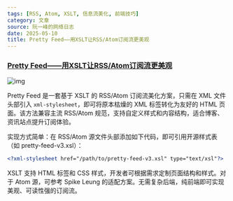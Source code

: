 ```yaml
---
tags: [RSS, Atom, XSLT, 信息流美化, 前端技巧]
category: 文章
source: 阮一峰的网络日志
date: 2025-05-10
title: Pretty Feed——用XSLT让RSS/Atom订阅流更美观
---
```


### [Pretty Feed——用XSLT让RSS/Atom订阅流更美观](https://taxodium.ink/pretty-feed.html)

![img](https://img.mengpeng.tech/i/2025/05/11/68205b625bbf3.webp)

Pretty Feed 是一套基于 XSLT 的 RSS/Atom 订阅流美化方案，只需在 XML 文件头部引入 `xml-stylesheet`，即可将原本枯燥的 XML 标签转化为友好的 HTML 页面。该方法兼容主流 RSS/Atom 规范，支持自定义样式和内容结构，适合博客、资讯站点提升订阅体验。

实现方式简单：在 RSS/Atom 源文件头部添加如下代码，即可引用开源样式表（如 pretty-feed-v3.xsl）：

```xml
<?xml-stylesheet href="/path/to/pretty-feed-v3.xsl" type="text/xsl"?>
```

XSLT 支持 HTML 标签和 CSS 样式，开发者可根据需求定制页面结构和样式。对于 Atom 源，可参考 Spike Leung 的适配方案。无需复杂后端，纯前端即可实现美观、可读性强的订阅流。